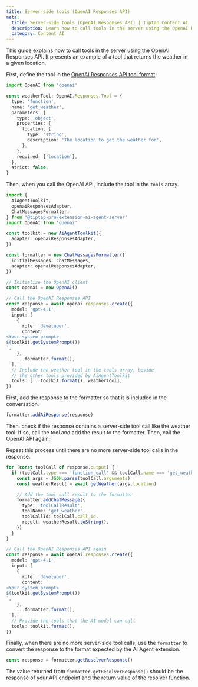 ```yaml
---
title: Server-side tools (OpenAI Responses API)
meta:
  title: Server-side tools (OpenAI Responses API) | Tiptap Content AI
  description: Learn how to call tools in the server using the OpenAI Responses API.
  category: Content AI
---
```


This guide explains how to call tools in the server using the OpenAI Responses API. It presents an example of a tool that returns the weather in a given location.

First, define the tool in the [OpenAI Responses API tool format](https://platform.openai.com/docs/guides/function-calling?api-mode=responses#defining-functions):

```ts
import OpenAI from 'openai'

const weatherTool: OpenAI.Responses.Tool = {
  type: 'function',
  name: 'get_weather',
  parameters: {
    type: 'object',
    properties: {
      location: {
        type: 'string',
        description: 'The location to get the weather for',
      },
    },
    required: ['location'],
  },
  strict: false,
}
```

Then, when you call the OpenAI API, include the tool in the `tools` array.

```ts
import {
  AiAgentToolkit,
  openaiResponsesAdapter,
  ChatMessagesFormatter,
} from '@tiptap-pro/extension-ai-agent-server'
import OpenAI from 'openai'

const toolkit = new AiAgentToolkit({
  adapter: openaiResponsesAdapter,
})

const formatter = new ChatMessagesFormatter({
  initialMessages: chatMessages,
  adapter: openaiResponsesAdapter,
})

// Initialize the OpenAI client
const openai = new OpenAI()

// Call the OpenAI Responses API
const response = await openai.responses.create({
  model: 'gpt-4.1',
  input: [
    {
      role: 'developer',
      content: `
<Your system prompt>
${toolkit.getSystemPrompt()}
`,
    },
    ...formatter.format(),
  ],
  // Include the weather tool in the tools array, beside
  // the other tools provided by AiAgentToolkit
  tools: [...toolkit.format(), weatherTool],
})
```

First, add the response to the formatter so that it is included in the conversation.

```ts
formatter.addAiResponse(response)
```

Then, check if the response contains a server-side tool call like the weather tool. If so, call the tool and add the result to the formatter. Then, call the OpenAI API again.

Repeat this process until there are no more server-side tool calls in the response.

```ts
for (const toolCall of response.output) {
  if (toolCall.type === 'function_call' && toolCall.name === 'get_weather') {
    const args = JSON.parse(toolCall.arguments)
    const weatherResult = await getWeather(args.location)

    // Add the tool call result to the formatter
    formatter.addChatMessage({
      type: 'toolCallResult',
      toolName: 'get_weather',
      toolCallId: toolCall.call_id,
      result: weatherResult.toString(),
    })
  }
}

// Call the OpenAI Responses API again
const response = await openai.responses.create({
  model: 'gpt-4.1',
  input: [
    {
      role: 'developer',
      content: `
<Your system prompt>
${toolkit.getSystemPrompt()}
`,
    },
    ...formatter.format(),
  ],
  // Provide the tools that the AI model can call
  tools: toolkit.format(),
})
```

Finally, when there are no more server-side tool calls, use the `formatter` to convert the response to the format expected by the AI Agent extension.

```ts
const response = formatter.getResolverResponse()
```

The value returned from `formatter.getResolverResponse()` should be the response of your API endpoint and the return value of the resolver function.
